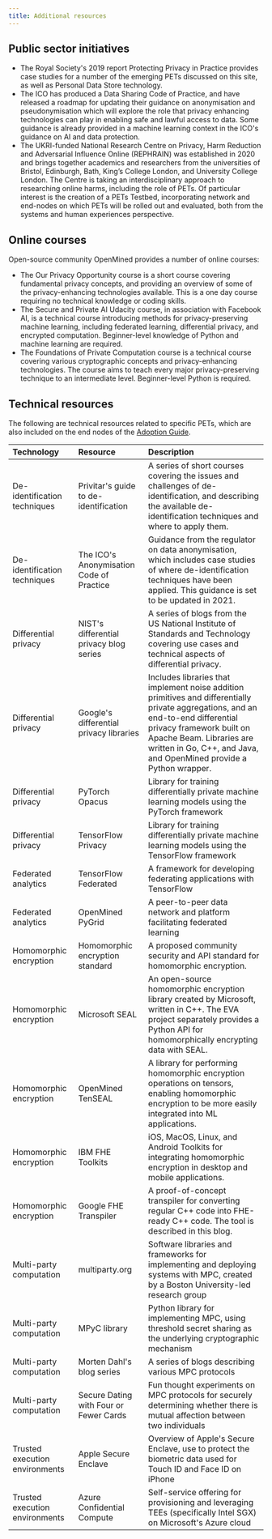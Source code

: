 ```yaml
---
title: Additional resources
---
```



<CookieBanner />

## Public sector initiatives

- The Royal Society's 2019 report <OutboundLink href="https://royalsociety.org/topics-policy/projects/privacy-enhancing-technologies/">Protecting Privacy in Practice</OutboundLink> provides case studies for a number of the emerging PETs discussed on this site, as well as Personal Data Store technology.
- The ICO has produced a <OutboundLink href="https://ico.org.uk/for-organisations/data-sharing-information-hub/">Data Sharing Code of Practice</OutboundLink>, and have released a <OutboundLink href="https://ico.org.uk/about-the-ico/news-and-events/blog-building-on-the-data-sharing-code-our-plans-for-updating-our-anonymisation-guidance/">roadmap</OutboundLink> for updating their guidance on anonymisation and pseudonymisation which will explore the role that privacy enhancing technologies can play in enabling safe and lawful access to data. Some guidance is already provided in a machine learning context in the ICO's <OutboundLink href="https://ico.org.uk/for-organisations/guide-to-data-protection/key-data-protection-themes/guidance-on-ai-and-data-protection/how-should-we-assess-security-and-data-minimisation-in-ai/#whatdataminimisation">guidance on AI and data protection</OutboundLink>.
- The UKRI-funded <OutboundLink href="https://www.rephrain.ac.uk/">National Research Centre on Privacy, Harm Reduction and Adversarial Influence Online</OutboundLink> (REPHRAIN) was established in 2020 and brings together academics and researchers from the universities of Bristol, Edinburgh, Bath, King’s College London, and University College London. The Centre is taking an interdisciplinary approach to researching online harms, including the role of PETs. Of particular interest is the creation of a <OutboundLink href="https://www.rephrain.ac.uk/rephrain-toolbox/">PETs Testbed</OutboundLink>, incorporating network and end-nodes on which PETs will be rolled out and evaluated, both from the systems and human experiences perspective.

## Online courses

Open-source community <OutboundLink href="https://www.openmined.org/">OpenMined</OutboundLink> provides a number of online courses:

- The <OutboundLink href="https://courses.openmined.org/courses/our-privacy-opportunity">Our Privacy Opportunity</OutboundLink> course is a short course covering fundamental privacy concepts, and providing an overview of some of the privacy-enhancing technologies available. This is a one day course requiring no technical knowledge or coding skills.
- The <OutboundLink href="https://www.udacity.com/course/secure-and-private-ai--ud185">Secure and Private AI</OutboundLink> Udacity course, in association with Facebook AI, is a technical course introducing methods for privacy-preserving machine learning, including federated learning, differential privacy, and encrypted computation. Beginner-level knowledge of Python and machine learning are required.
- The <OutboundLink href="https://courses.openmined.org/courses/foundations-of-private-computation">Foundations of Private Computation</OutboundLink> course is a technical course covering various cryptographic concepts and privacy-enhancing technologies. The course aims to teach every major privacy-preserving technique to an intermediate level. Beginner-level Python is required.

## Technical resources

The following are technical resources related to specific PETs, which are also included on the end nodes of the [Adoption Guide](/pets-adoption-guide).

| Technology                     | Resource                                                                                                                                                                                     | Description                                                                                                                                                                                                                                                                                                                                                                          |
| :----------------------------- | :------------------------------------------------------------------------------------------------------------------------------------------------------------------------------------------- | :----------------------------------------------------------------------------------------------------------------------------------------------------------------------------------------------------------------------------------------------------------------------------------------------------------------------------------------------------------------------------------- |
| De-identification techniques   | <OutboundLink href="https://www.privitar.com/resources/deidentification-guide/">Privitar's guide to de-identification</OutboundLink>                                                         | A series of short courses covering the issues and challenges of de-identification, and describing the available de-identification techniques and where to apply them.                                                                                                                                                                                                                |
| De-identification techniques   | <OutboundLink href="https://ico.org.uk/media/1061/anonymisation-code.pdf">The ICO's Anonymisation Code of Practice</OutboundLink>                                                            | Guidance from the regulator on data anonymisation, which includes case studies of where de-identification techniques have been applied. This guidance is <OutboundLink href="https://ico.org.uk/about-the-ico/news-and-events/news-and-blogs/2021/03/building-on-the-data-sharing-code-our-plans-for-updating-our-anonymisation-guidance/">set to be updated in 2021</OutboundLink>. |
| Differential privacy           | <OutboundLink href="https://www.nist.gov/itl/applied-cybersecurity/privacy-engineering/collaboration-space/focus-areas/de-id/dp-blog">NIST's differential privacy blog series</OutboundLink> | A series of blogs from the US National Institute of Standards and Technology covering use cases and technical aspects of differential privacy.                                                                                                                                                                                                                                       |
| Differential privacy           | <OutboundLink href="https://github.com/google/differential-privacy">Google's differential privacy libraries</OutboundLink>                                                                   | Includes libraries that implement noise addition primitives and differentially private aggregations, and an end-to-end differential privacy framework built on Apache Beam. Libraries are written in Go, C++, and Java, and OpenMined provide a <OutboundLink href="https://github.com/OpenMined/PyDP">Python wrapper</OutboundLink>.                                                |
| Differential privacy           | <OutboundLink href="https://opacus.ai/">PyTorch Opacus</OutboundLink>                                                                                                                        | Library for training differentially private machine learning models using the PyTorch framework                                                                                                                                                                                                                                                                                      |
| Differential privacy           | <OutboundLink href="https://github.com/tensorflow/privacy">TensorFlow Privacy</OutboundLink>                                                                                                 | Library for training differentially private machine learning models using the TensorFlow framework                                                                                                                                                                                                                                                                                   |
| Federated analytics            | <OutboundLink href="https://www.tensorflow.org/federated">TensorFlow Federated</OutboundLink>                                                                                                | A framework for developing federating applications with TensorFlow                                                                                                                                                                                                                                                                                                                   |
| Federated analytics            | <OutboundLink href="https://github.com/OpenMined/PyGrid">OpenMined PyGrid</OutboundLink>                                                                                                     | A peer-to-peer data network and platform facilitating federated learning                                                                                                                                                                                                                                                                                                             |
| Homomorphic encryption         | <OutboundLink href="https://homomorphicencryption.org/standard">Homomorphic encryption standard</OutboundLink>                                                                               | A proposed community security and API standard for homomorphic encryption.                                                                                                                                                                                                                                                                                                           |
| Homomorphic encryption         | <OutboundLink href="https://github.com/Microsoft/SEAL">Microsoft SEAL</OutboundLink>                                                                                                         | An open-source homomorphic encryption library created by Microsoft, written in C++. The <OutboundLink href="https://github.com/Microsoft/EVA">EVA project</OutboundLink> separately provides a Python API for homomorphically encrypting data with SEAL.                                                                                                                             |
| Homomorphic encryption         | <OutboundLink href="https://github.com/OpenMined/TenSEAL">OpenMined TenSEAL</OutboundLink>                                                                                                   | A library for performing homomorphic encryption operations on tensors, enabling homomorphic encryption to be more easily integrated into ML applications.                                                                                                                                                                                                                            |
| Homomorphic encryption         | <OutboundLink href="https://fhe-website.mybluemix.net">IBM FHE Toolkits</OutboundLink>                                                                                                       | iOS, MacOS, Linux, and Android Toolkits for integrating homomorphic encryption in desktop and mobile applications.                                                                                                                                                                                                                                                                   |
| Homomorphic encryption         | <OutboundLink href="https://github.com/google/fully-homomorphic-encryption">Google FHE Transpiler</OutboundLink>                                                                             | A proof-of-concept transpiler for converting regular C++ code into FHE-ready C++ code. The tool is described in <OutboundLink href="https://developers.googleblog.com/2021/06/our-latest-updates-on-fully-homomorphic-encryption.html">this blog</OutboundLink>.                                                                                                                     |
| Multi-party computation        | <OutboundLink href="https://multiparty.org/">multiparty.org</OutboundLink>                                                                                                                   | Software libraries and frameworks for implementing and deploying systems with MPC, created by a Boston University-led research group                                                                                                                                                                                                                                                 |
| Multi-party computation        | <OutboundLink href="https://github.com/lschoe/mpyc">MPyC library</OutboundLink>                                                                                                              | Python library for implementing MPC, using threshold secret sharing as the underlying cryptographic mechanism                                                                                                                                                                                                                                                                        |
| Multi-party computation        | <OutboundLink href="https://mortendahl.github.io/">Morten Dahl's blog series</OutboundLink>                                                                                                  | A series of blogs describing various MPC protocols                                                                                                                                                                                                                                                                                                                                   |
| Multi-party computation        | <OutboundLink href="https://eprint.iacr.org/2015/1031.pdf">Secure Dating with Four or Fewer Cards</OutboundLink>                                                                             | Fun thought experiments on MPC protocols for securely determining whether there is mutual affection between two individuals                                                                                                                                                                                                                                                          |
| Trusted execution environments | <OutboundLink href="https://support.apple.com/en-gb/guide/security/sec59b0b31ff/web">Apple Secure Enclave</OutboundLink>                                                                     | Overview of Apple's Secure Enclave, use to protect the biometric data used for Touch ID and Face ID on iPhone                                                                                                                                                                                                                                                                        |
| Trusted execution environments | <OutboundLink href="https://azure.microsoft.com/en-us/solutions/confidential-compute/">Azure Confidential Compute</OutboundLink>                                                             | Self-service offering for provisioning and leveraging TEEs (specifically Intel SGX) on Microsoft's Azure cloud                                                                                                                                                                                                                                                                       |
